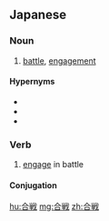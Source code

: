 ==Japanese==
{{ja-kanjitab|合|戦}}

===Noun===
{{ja-noun|かっせん}}
# [[battle]], [[engagement]]

====Hypernyms====
* {{l|ja|歌合戦}}
* {{l|ja|石合戦}}
* {{l|ja|雪合戦}}

===Verb===
{{ja-verb-suru|tr=intrans|かっせん}}

# [[engage]] in battle

====Conjugation====
{{ja-suru|かっせん}}

[[hu:合戦]]
[[mg:合戦]]
[[zh:合戦]]